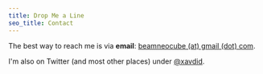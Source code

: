 ```yaml
---
title: Drop Me a Line
seo_title: Contact
---
```


<!-- import AroundTheWeb from "../components/around-the-web"; -->

The best way to reach me is via **email**: [beamneocube (at) gmail (dot) com](mailto:beamneocube@gmail.com).

I'm also on Twitter (and most other places) under [@xavdid](https://twitter.com/xavdid).

